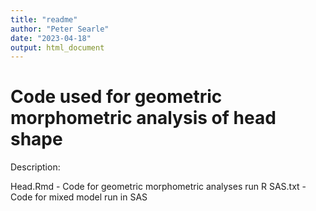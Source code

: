 ```yaml
---
title: "readme"
author: "Peter Searle"
date: "2023-04-18"
output: html_document
---
```


# Code used for geometric morphometric analysis of head shape

Description: 

Head.Rmd - Code for geometric morphometric analyses run R
SAS.txt - Code for mixed model run in SAS


